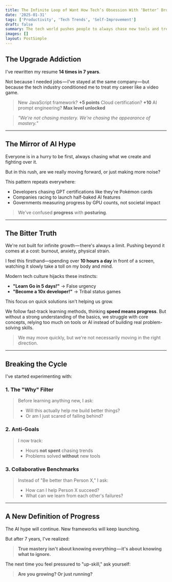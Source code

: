 ```yaml
---
title: The Infinite Loop of Want How Tech’s Obsession With ‘Better’ Broke My Brain
date: '2025-01-31'
tags: ['Productivity', 'Tech Trends', 'Self-Improvement']
draft: false
summary: The tech world pushes people to always chase new tools and trends. This can cause stress and lead to shallow learning. Real growth happens when we slow down, focus on what matters, and help each other.
images: []
layout: PostSimple
---
```


## The Upgrade Addiction

I've rewritten my resume **14 times in 7 years**.

Not because I needed jobs — I've stayed at the same company — but because the tech industry conditioned me to treat my career like a video game.

> New JavaScript framework? **+5 points**
> Cloud certification? **+10**
> AI prompt engineering? **Max level unlocked**

> _"We're not chasing mastery. We're chasing the appearance of mastery."_

---

## The Mirror of AI Hype

Everyone is in a hurry to be first, always chasing what we create and fighting over it.

But in this rush, are we really moving forward, or just making more noise?

This pattern repeats everywhere:

- Developers chasing GPT certifications like they're Pokémon cards
- Companies racing to launch half-baked AI features
- Governments measuring progress by GPU counts, not societal impact

> We've confused **progress** with **posturing**.

---

## The Bitter Truth

We're not built for infinite growth — there's always a limit.
Pushing beyond it comes at a cost: burnout, anxiety, physical strain.

I feel this firsthand—spending over **10 hours a day** in front of a screen, watching it slowly take a toll on my body and mind.

Modern tech culture hijacks these instincts:

- **"Learn Go in 5 days!"** → False urgency
- **"Become a 10x developer!"** → Tribal status games

This focus on quick solutions isn't helping us grow.

We follow fast-track learning methods, thinking **speed means progress**.
But without a strong understanding of the basics, we struggle with core concepts, relying too much on tools or AI instead of building real problem-solving skills.

> We may move quickly, but we're not necessarily moving in the right direction.

---

## Breaking the Cycle

I've started experimenting with:

### 1. The "Why" Filter

> Before learning anything new, I ask:
>
> - Will this actually help me build better things?
> - Or am I just scared of falling behind?

### 2. Anti-Goals

> I now track:
>
> - Hours **not spent** chasing trends
> - Problems solved **without** new tools

### 3. Collaborative Benchmarks

> Instead of "Be better than Person X," I ask:
>
> - How can I help Person X succeed?
> - What can we learn from each other's failures?

---

## A New Definition of Progress

The AI hype will continue. New frameworks will keep launching.

But after 7 years, I've realized:

> **True mastery isn't about knowing everything — it's about knowing what to ignore.**

The next time you feel pressured to "up-skill," ask yourself:

> **Are you growing? Or just running?**
